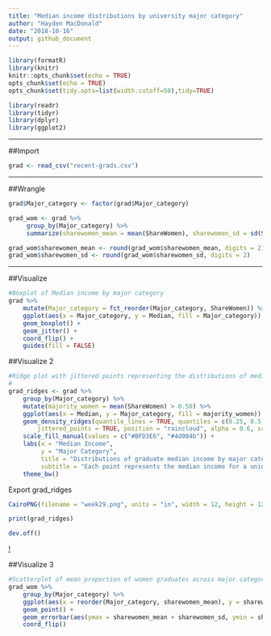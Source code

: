 ---
title: "Median income distributions by university major category"
author: "Hayden MacDonald"
date: "2018-10-16"
output: github_document
---

```{r setup, include=FALSE}
library(formatR)
library(knitr)
knitr::opts_chunk$set(echo = TRUE)
opts_chunk$set(echo = TRUE)
opts_chunk$set(tidy.opts=list(width.cutoff=50),tidy=TRUE)

```

```{r setup, message = FALSE}
library(readr)
library(tidyr)
library(dplyr)
library(ggplot2)
```

----

##Import

```{r import, message = FALSE}
grad <- read_csv("recent-grads.csv")
```

----

##Wrangle

```{r wrangle}
grad$Major_category <- factor(grad$Major_category)

grad_wom <- grad %>%
     group_by(Major_category) %>%
     summarize(sharewomen_mean = mean(ShareWomen), sharewomen_sd = sd(ShareWomen))

grad_wom$sharewomen_mean <- round(grad_wom$sharewomen_mean, digits = 2)
grad_wom$sharewomen_sd <- round(grad_wom$sharewomen_sd, digits = 2)
```

----

##Visualize

```{r visualize}
#Boxplot of Median income by major category
grad %>%
    mutate(Major_category = fct_reorder(Major_category, ShareWomen)) %>%
    ggplot(aes(x = Major_category, y = Median, fill = Major_category)) +
    geom_boxplot() +
    geom_jitter() +
    coord_flip() +
    guides(fill = FALSE)
```

##Visualize 2

```{r visualize 2}
#Ridge plot with jittered points representing the distributions of median incomes by major categories
#
grad_ridges <- grad %>%
    group_by(Major_category) %>%
    mutate(majority_women = mean(ShareWomen) > 0.50) %>%
    ggplot(aes(x = Median, y = Major_category, fill = majority_women)) +
    geom_density_ridges(quantile_lines = TRUE, quantiles = c(0.25, 0.5, 0.75),
        jittered_points = TRUE, position = "raincloud", alpha = 0.6, scale = 1.0) +
    scale_fill_manual(values = c("#BFD3E6", "#4d004b")) +
    labs(x = "Median Income",
         y = "Major Category",
         title = "Distributions of graduate median income by major category", 
         subtitle = "Each point represents the median income for a unique job title") +
    theme_bw()
```

Export grad_ridges
```{r}
CairoPNG(filename = "week29.png", units = "in", width = 12, height = 12, pointsize = 12, res = 300)

print(grad_ridges)

dev.off()
```

[!](/week29.png)


##Visualize 3

```{r}
#Scatterplot of mean proportion of women graduates across major categories (error bars represent standard deviation)
grad_wom %>%
    group_by(Major_category) %>%
    ggplot(aes(x = reorder(Major_category, sharewomen_mean), y = sharewomen_mean, color = Major_category)) +
    geom_point() + 
    geom_errorbar(aes(ymax = sharewomen_mean + sharewomen_sd, ymin = sharewomen_mean - sharewomen_sd)) +
    coord_flip()
```


